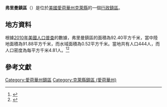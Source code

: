 {{noteTA
|G1=USState
|G2=地名
|G3=Unit
}}
{{Infobox settlement
|official_name            = 弗里曼鎮區
|native_name = Freeman Township
|settlement_type          = [[行政鎮區|行政鎮區]]
|image_skyline            = 
|imagesize                = 
|image_map                = Map highlighting Freeman Township, Clay County, Iowa.svg
|mapsize                  = 250px
|pushpin_map  =USA Iowa
|pushpin_label = 弗里曼鎮區
|pushpin_label_position   = top
|pushpin_map_caption      = 弗里曼鎮區在愛荷華州的位置
|subdivision_type         = [[世界政區索引|國家]]
|subdivision_type1        = [[美国州份|州份]]
|subdivision_type2        = [[愛荷華州行政区划|縣]]
|subdivision_name         = [[美国|美国]]
|subdivision_name1        = [[愛荷華州|愛荷華州]]
|subdivision_name2        = [[克萊縣_(愛荷華州)|克萊縣]]
|elevation_ft             = 1339
|elevation_m              = 408
|timezone                 = [[北美中部時區|北美中部時區]]
|area_total_km2           = 92.40
|area_land_km2            = 91.88
|area_water_km2           = 0.52
|area_total_sq_mi         = 
|area_land_sq_mi          = 
|area_water_sq_mi         = 
|population_as_of         = [[2010年美國人口普查|2010]]
|population_footnotes     = 
|population_total         = 444
|population_density_km2   = auto
|population_density_sq_mi = auto
|utc_offset               = -6
|coordinates              = {{coord|43|07|34|N|94|58|37|W|type:city_region:US-AL_source:GNS-enwiki|display=inline,title}}
| coor_pinpoint           = 
| coordinates_footnotes   = 
|timezone_DST             = CDT
|utc_offset_DST           = -5
|postal_code_type         = [[美國郵區編號|郵區編號]]
|postal_code              = 
|area_code                = {{link-en|电话区号563|Area code 563|563}}
|blank_name = [[地名信息系统|GNIS ID]]
|blank_info = 467871
}}
'''弗里曼鎮區'''（{{lang-en|Freeman Township}}）是位於[[美國|美國]][[愛荷華州|愛荷華州]][[克萊縣_(愛荷華州)|克萊縣]]的一個[[行政鎮區|行政鎮區]]。

== 地方資料 ==
根據[[2010年美國人口普查|2010年美國人口普查]]的數據，弗里曼鎮區的面積為92.40平方千米，當中陸地面積為91.88平方千米，而水域面積為0.52平方千米。當地共有人口444人，而人口密度為每平方千米4.81人。<ref name="GR8">{{cite web|url=http://factfinder2.census.gov|publisher=[[美国人口调查局|美国人口调查局]]|accessdate=2011-05-14|title=American FactFinder|archive-date=2013-09-11|archive-url=https://web.archive.org/web/20130911234518/http://factfinder2.census.gov/|dead-url=no}}</ref><ref>{{cite web|url=https://www.citypopulation.de/en/usa/iowa/admin/|title=USA: Iowa (Counties and Townships) - City Population}}</ref>

== 參考文獻 ==
{{reflist}}

{{克萊縣 (愛荷華州)}}

{{DEFAULTSORT:Freeman Township}}
[[Category:愛荷華州鎮區|Category:愛荷華州鎮區]]
[[Category:克萊縣鎮區_(愛荷華州)|Category:克萊縣鎮區 (愛荷華州)]]

{{Iowa-geo-stub}}